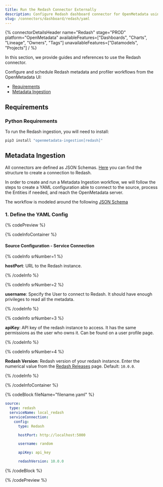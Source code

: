 ```yaml
---
title: Run the Redash Connector Externally
description: Configure Redash dashboard connector for OpenMetadata using YAML. Step-by-step setup guide with examples to integrate your Redash dashboards seamlessly.
slug: /connectors/dashboard/redash/yaml
---
```












{% connectorDetailsHeader
  name="Redash"
  stage="PROD"
  platform="OpenMetadata"
  availableFeatures=["Dashboards", "Charts", "Lineage", "Owners", "Tags"]
  unavailableFeatures=["Datamodels", "Projects"]
/ %}

In this section, we provide guides and references to use the Redash connector.

Configure and schedule Redash metadata and profiler workflows from the OpenMetadata UI:

- [Requirements](#requirements)
- [Metadata Ingestion](#metadata-ingestion)

<ExternalIngestionDeployment />

## Requirements

### Python Requirements

<PythonRequirements />

To run the Redash ingestion, you will need to install:

```bash
pip3 install "openmetadata-ingestion[redash]"
```

## Metadata Ingestion

All connectors are defined as JSON Schemas.
[Here](https://github.com/open-metadata/OpenMetadata/blob/main/openmetadata-spec/src/main/resources/json/schema/entity/services/connections/dashboard/redashConnection.json)
you can find the structure to create a connection to Redash.

In order to create and run a Metadata Ingestion workflow, we will follow
the steps to create a YAML configuration able to connect to the source,
process the Entities if needed, and reach the OpenMetadata server.

The workflow is modeled around the following
[JSON Schema](https://github.com/open-metadata/OpenMetadata/blob/main/openmetadata-spec/src/main/resources/json/schema/metadataIngestion/workflow.json)

### 1. Define the YAML Config

{% codePreview %}

{% codeInfoContainer %}

#### Source Configuration - Service Connection

{% codeInfo srNumber=1 %}

**hostPort**: URL to the Redash instance.

{% /codeInfo %}

{% codeInfo srNumber=2 %}

**username**: Specify the User to connect to Redash. It should have enough privileges to read all the metadata.

{% /codeInfo %}

{% codeInfo srNumber=3 %}

**apiKey**: API key of the redash instance to access. It has the same permissions as the user who owns it.
Can be found on a user profile page.

{% /codeInfo %}

{% codeInfo srNumber=4 %}

**Redash Version**: Redash version of your redash instance. Enter the numerical value from the [Redash Releases](https://github.com/getredash/redash/releases) page. Default: `10.0.0`.

{% /codeInfo %}

<SourceConfigDef />

<IngestionSinkDef />

<WorkflowConfigDef />

{% /codeInfoContainer %}

{% codeBlock fileName="filename.yaml" %}

```yaml {% isCodeBlock=true %}
source:
  type: redash
  serviceName: local_redash
  serviceConnection:
    config:
      type: Redash
```
```yaml {% srNumber=1 %}
      hostPort: http://localhost:5000
```
```yaml {% srNumber=2 %}
      username: random
```
```yaml {% srNumber=3 %}
      apiKey: api_key
```
```yaml {% srNumber=4 %}
      redashVersion: 10.0.0
```

<SourceConfig />

<IngestionSink />

<WorkflowConfig />

{% /codeBlock %}

{% /codePreview %}

<IngestionCli />
